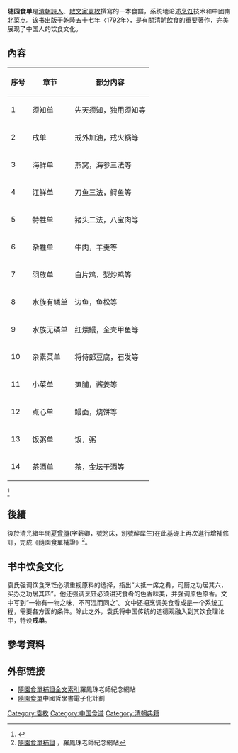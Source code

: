 '''随园食单'''是[[清朝|清朝]][[詩人|詩人]]、[[散文家|散文家]][[袁枚|袁枚]]撰寫的一本食譜，系统地论述[[烹饪|烹饪]]技术和中國南北菜点。该书出版于乾隆五十七年〈1792年〉，是有關清朝飲食的重要著作，完美展现了中国人的饮食文化。

== 內容 ==
{| class="wikitable"
|+
!序号
!章节
!部分内容
|-
|1
|须知单
|先天须知，独用须知等
|-
|2
|戒单
|戒外加油，戒火锅等
|-
|3
|海鲜单
|燕窝，海参三法等
|-
|4
|江鲜单
|刀鱼三法，鲟鱼等
|-
|5
|特牲单
|猪头二法，八宝肉等
|-
|6
|杂牲单
|牛肉，羊羹等
|-
|7
|羽族单
|白片鸡，梨炒鸡等
|-
|8
|水族有鳞单
|边鱼，鱼松等
|-
|9
|水族无磷单
|红煨鳗，全壳甲鱼等
|-
|10
|杂素菜单
|将侍郎豆腐，石发等
|-
|11
|小菜单
|笋脯，酱姜等
|-
|12
|点心单
|鳗面，烧饼等
|-
|13
|饭粥单
|饭，粥
|-
|14
|茶酒单
|茶，金坛于酒等
|}
<ref>{{Cite book|edition=Di 1 ban|chapter=Sui yuan|url=https://www.worldcat.org/oclc/1124969350|publisher=Zhong xin chu ban ji tuan gu fen you xian gong si|date=2018|location=Beijing|isbn=7-5086-9136-9|oclc=1124969350|last=Yuan, Mei.|last2=Zhang, Wanxin.|last3=袁枚.|last4=张万新.|title=随园食单|first=|year=|pages=}}</ref>

== 後續 ==
後於清光緒年間[[夏曾傳|夏曾傳]](字薪卿，號笏床，別號醉犀生)在此基礎上再次進行增補修訂，完成《隨園食單補證》<ref>[http://cls.hs.yzu.edu.tw/ceat/recipe/01.htm 隨園食單補證] {{Wayback|url=http://cls.hs.yzu.edu.tw/ceat/recipe/01.htm |date=20160624133656 }}，羅鳳珠老師紀念網站</ref>。

== 书中饮食文化 ==
袁氏强调饮食烹饪必须重视原料的选择，指出“大抵一席之肴，司厨之功居其六，买办之功居其四”。他还强调烹饪必须讲究食肴的色香味美，并强调原色原香。文中写到“一物有一物之味，不可混而同之”。文中还把烹调美食看成是一个系统工程，需要各方面的条件。除此之外，袁氏将中国传统的道德观融入到其饮食理论中，特设'''戒单'''。
== 參考資料 ==
<references/>

==外部链接==
*[http://cls.hs.yzu.edu.tw/ceat/recipe/all_text.asp 隨園食單補證全文索引]{{dead link|date=2018年2月 |bot=InternetArchiveBot |fix-attempted=yes }}羅鳳珠老師紀念網站
*[http://ctext.org/wiki.pl?if=gb&res=344157 隨園食單]中國哲學書電子化計劃

{{wikisource}}
[[Category:袁枚|Category:袁枚]]
[[Category:中国食谱|Category:中国食谱]]
[[Category:清朝典籍|Category:清朝典籍]]